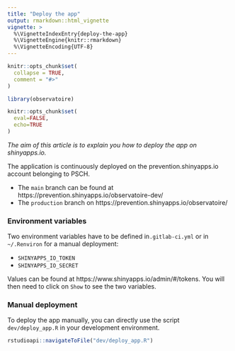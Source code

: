 ```yaml
---
title: "Deploy the app"
output: rmarkdown::html_vignette
vignette: >
  %\VignetteIndexEntry{deploy-the-app}
  %\VignetteEngine{knitr::rmarkdown}
  %\VignetteEncoding{UTF-8}
---
```


```r
knitr::opts_chunk$set(
  collapse = TRUE,
  comment = "#>"
)
```

```r
library(observatoire)
```

<!-- WARNING - This vignette is generated by {fusen} from dev/flat_doc_deploy_app.Rmd: do not edit by hand -->

```r
knitr::opts_chunk$set(
  eval=FALSE,
  echo=TRUE
)
```

*The aim of this article is to explain you how to deploy the app on shinyapps.io.*

The application is continuously deployed on the prevention.shinyapps.io account belonging to
PSCH.

* The `main` branch can be found at https://prevention.shinyapps.io/observatoire-dev/
* The `production` branch on https://prevention.shinyapps.io/observatoire/


### Environment variables

Two environment variables have to be defined in`.gitlab-ci.yml` or in `~/.Renviron` for a manual deployment:

* `SHINYAPPS_IO_TOKEN`
* `SHINYAPPS_IO_SECRET` 

Values can be found at https://www.shinyapps.io/admin/#/tokens.
You will then need to click on `Show` to see the two variables.


### Manual deployment

To deploy the app manually, you can directly use the script `dev/deploy_app.R` in your development environment.


```r
rstudioapi::navigateToFile("dev/deploy_app.R")
```

